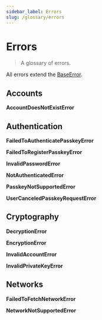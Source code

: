 ```yaml
---
sidebar_label: Errors
slug: /glossary/errors
---
```



# Errors

> A glossary of errors.

All errors extend the [BaseError](04-glossary/02-types.mdx#baseerror).

<SectionBreak />

## Accounts

**AccountDoesNotExistError**

<SectionBreak />

## Authentication

**FailedToAuthenticatePasskeyError**

**FailedToRegisterPasskeyError**

**InvalidPasswordError**

**NotAuthenticatedError**

**PasskeyNotSupportedError**

**UserCanceledPasskeyRequestError**

<SectionBreak />

## Cryptography

**DecryptionError**

**EncryptionError**

**InvalidAccountError**

**InvalidPrivateKeyError**

<SectionBreak />

## Networks

**FailedToFetchNetworkError**

**NetworkNotSupportedError**
